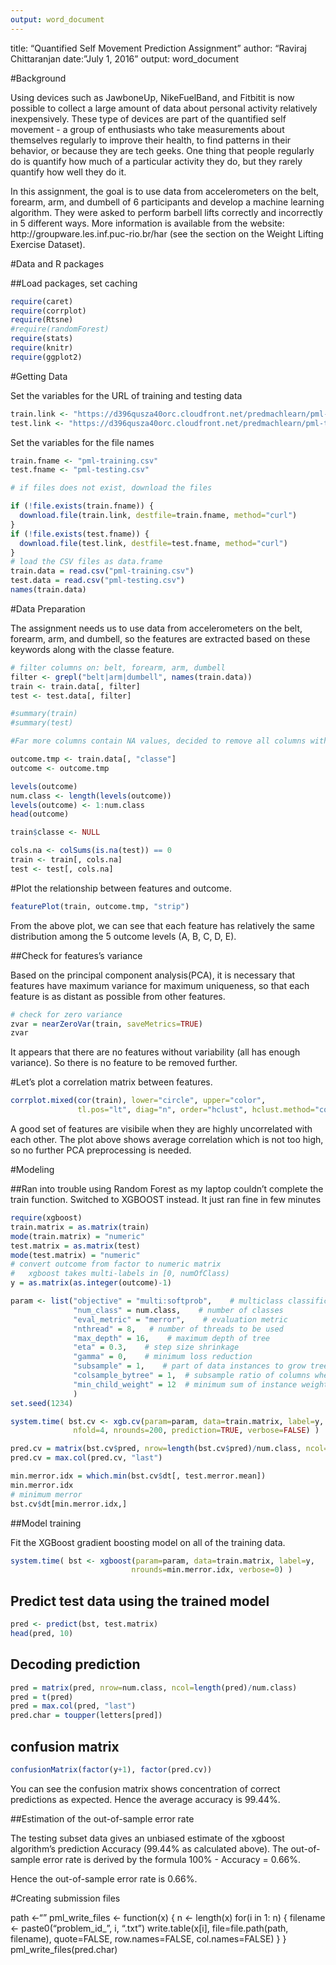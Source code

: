 ---
output: word_document
---
title: "Quantified Self Movement Prediction Assignment"
author: "Raviraj Chittaranjan
date: "July 1, 2016"
output: word_document

#Background

Using devices such as JawboneUp, NikeFuelBand, and Fitbitit is now possible to collect a large amount of data about personal activity relatively inexpensively. These type of devices are part of the quantified self movement - a group of enthusiasts who take measurements about themselves regularly to improve their health, to find patterns in their behavior, or because they are tech geeks. One thing that people regularly do is quantify how much of a particular activity they do, but they rarely quantify how well they do it.

In this assignment, the goal is to use data from accelerometers on the belt, forearm, arm, and dumbell of 6 participants and develop a machine learning algorithm. They were asked to perform barbell lifts correctly and incorrectly in 5 different ways. More information is available from the website: http://groupware.les.inf.puc-rio.br/har (see the section on the Weight Lifting Exercise Dataset).

#Data and R packages

##Load packages, set caching
```{r, echo=FALSE}
require(caret)
require(corrplot)
require(Rtsne)
#require(randomForest)
require(stats)
require(knitr)
require(ggplot2)
```

#Getting Data

Set the variables for the URL of training and testing data
```{r}
train.link <- "https://d396qusza40orc.cloudfront.net/predmachlearn/pml-training.csv"
test.link <- "https://d396qusza40orc.cloudfront.net/predmachlearn/pml-testing.csv"
```

Set the variables for the file names
```{r}
train.fname <- "pml-training.csv"
test.fname <- "pml-testing.csv"

# if files does not exist, download the files

if (!file.exists(train.fname)) {
  download.file(train.link, destfile=train.fname, method="curl")
}
if (!file.exists(test.fname)) {
  download.file(test.link, destfile=test.fname, method="curl")
}
# load the CSV files as data.frame 
train.data = read.csv("pml-training.csv")
test.data = read.csv("pml-testing.csv")
names(train.data)
```

#Data Preparation

The assignment needs us to use data from accelerometers on the belt, forearm, arm, and dumbell, so the features are extracted based on these keywords along with the classe feature.

```{r, echo=FALSE}
# filter columns on: belt, forearm, arm, dumbell
filter <- grepl("belt|arm|dumbell", names(train.data))
train <- train.data[, filter]
test <- test.data[, filter]

#summary(train)
#summary(test)

#Far more columns contain NA values, decided to remove all columns with NA values.

outcome.tmp <- train.data[, "classe"]
outcome <- outcome.tmp

levels(outcome)
num.class <- length(levels(outcome))
levels(outcome) <- 1:num.class
head(outcome)

train$classe <- NULL

cols.na <- colSums(is.na(test)) == 0
train <- train[, cols.na]
test <- test[, cols.na]
```


#Plot the relationship between features and outcome.

```{r}

featurePlot(train, outcome.tmp, "strip")
```

From the above plot, we can see that each feature has relatively the same distribution among the 5 outcome levels (A, B, C, D, E).

##Check for features's variance

Based on the principal component analysis(PCA), it is necessary that features have maximum variance for maximum uniqueness, so that each feature is as distant as possible from other features.

```{r}
# check for zero variance
zvar = nearZeroVar(train, saveMetrics=TRUE)
zvar
```

It appears that there are no features without variability (all has enough variance). So there is no feature to be removed further.

#Let's plot a correlation matrix between features.

```{r}
corrplot.mixed(cor(train), lower="circle", upper="color", 
               tl.pos="lt", diag="n", order="hclust", hclust.method="complete")
```

A good set of features are visibile when they are highly uncorrelated with each other. The plot above shows average correlation which is not too high, so no further PCA preprocessing is needed.


#Modeling

##Ran into trouble using Random Forest as my laptop couldn't complete the train function. Switched to XGBOOST instead. It just ran fine in few minutes


```{r}

require(xgboost)
train.matrix = as.matrix(train)
mode(train.matrix) = "numeric"
test.matrix = as.matrix(test)
mode(test.matrix) = "numeric"
# convert outcome from factor to numeric matrix 
#   xgboost takes multi-labels in [0, numOfClass)
y = as.matrix(as.integer(outcome)-1)

param <- list("objective" = "multi:softprob",    # multiclass classification 
              "num_class" = num.class,    # number of classes 
              "eval_metric" = "merror",    # evaluation metric 
              "nthread" = 8,   # number of threads to be used 
              "max_depth" = 16,    # maximum depth of tree 
              "eta" = 0.3,    # step size shrinkage 
              "gamma" = 0,    # minimum loss reduction 
              "subsample" = 1,    # part of data instances to grow tree 
              "colsample_bytree" = 1,  # subsample ratio of columns when constructing each tree 
              "min_child_weight" = 12  # minimum sum of instance weight needed in a child 
              )
set.seed(1234)

system.time( bst.cv <- xgb.cv(param=param, data=train.matrix, label=y, 
              nfold=4, nrounds=200, prediction=TRUE, verbose=FALSE) )

pred.cv = matrix(bst.cv$pred, nrow=length(bst.cv$pred)/num.class, ncol=num.class)
pred.cv = max.col(pred.cv, "last")
```


```{r}
min.merror.idx = which.min(bst.cv$dt[, test.merror.mean]) 
min.merror.idx 
# minimum merror
bst.cv$dt[min.merror.idx,]

```

##Model training

Fit the XGBoost gradient boosting model on all of the training data.

```{r}
system.time( bst <- xgboost(param=param, data=train.matrix, label=y, 
                           nrounds=min.merror.idx, verbose=0) )
```

## Predict test data using the trained model

```{r}
pred <- predict(bst, test.matrix)  
head(pred, 10)  
```

## Decoding prediction
```{r}
pred = matrix(pred, nrow=num.class, ncol=length(pred)/num.class)
pred = t(pred)
pred = max.col(pred, "last")
pred.char = toupper(letters[pred])
```

## confusion matrix
```{r}
confusionMatrix(factor(y+1), factor(pred.cv))
```

You can see the confusion matrix shows concentration of correct predictions as expected. Hence the average accuracy is 99.44%.


##Estimation of the out-of-sample error rate

The testing subset data gives an unbiased estimate of the xgboost algorithm's prediction Accuracy (99.44% as calculated above). The out-of-sample error rate is derived by the formula 100% - Accuracy = 0.66%.

Hence the out-of-sample error rate is 0.66%.

#Creating submission files

path <-""
pml_write_files <- function(x) {
    n <- length(x)
    for(i in 1: n) {
        filename <- paste0("problem_id_", i, ".txt")
        write.table(x[i], file=file.path(path, filename), 
                    quote=FALSE, row.names=FALSE, col.names=FALSE)
    }
}
pml_write_files(pred.char)

